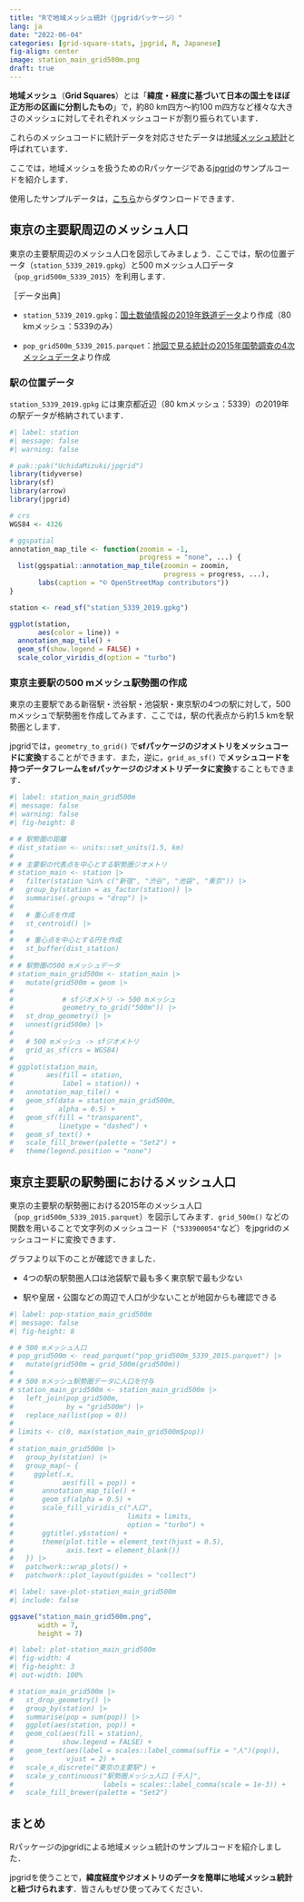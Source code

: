 ```yaml
---
title: "Rで地域メッシュ統計（jpgridパッケージ）"
lang: ja
date: "2022-06-04"
categories: [grid-square-stats, jpgrid, R, Japanese]
fig-align: center
image: station_main_grid500m.png
draft: true
---
```


**地域メッシュ**（**Grid Squares**）とは「**緯度・経度に基づいて日本の国土をほぼ正方形の区画に分割したもの**」で，約80 km四方～約100 m四方など様々な大きさのメッシュに対してそれぞれメッシュコードが割り振られています．

これらのメッシュコードに統計データを対応させたデータは[地域メッシュ統計](https://www.stat.go.jp/data/mesh/index.html)と呼ばれています．

ここでは，地域メッシュを扱うためのRパッケージである[jpgrid](https://github.com/UchidaMizuki/jpgrid)のサンプルコードを紹介します．

使用したサンプルデータは，[こちら](https://github.com/UchidaMizuki/blog-grid-square-stats-in-r)からダウンロードできます．

## 東京の主要駅周辺のメッシュ人口

東京の主要駅周辺のメッシュ人口を図示してみましょう．ここでは，駅の位置データ（`station_5339_2019.gpkg`）と500 mメッシュ人口データ（`pop_grid500m_5339_2015`）を利用します．

［データ出典］

-   `station_5339_2019.gpkg`：[国土数値情報の2019年鉄道データ](https://nlftp.mlit.go.jp/ksj/gml/datalist/KsjTmplt-N02-v2_3.html)より作成（80 kmメッシュ：5339のみ）

-   `pop_grid500m_5339_2015.parquet`：[地図で見る統計の2015年国勢調査の4次メッシュデータ](https://www.e-stat.go.jp/gis/statmap-search?page=5&type=1&toukeiCode=00200521&toukeiYear=2015&aggregateUnit=H&serveyId=H002005112015&statsId=T000847)より作成

### 駅の位置データ

`station_5339_2019.gpkg` には東京都近辺（80 kmメッシュ：5339）の2019年の駅データが格納されています．

```r
#| label: station
#| message: false
#| warning: false

# pak::pak("UchidaMizuki/jpgrid")
library(tidyverse)
library(sf)
library(arrow)
library(jpgrid)

# crs
WGS84 <- 4326

# ggspatial
annotation_map_tile <- function(zoomin = -1, 
                                progress = "none", ...) {
  list(ggspatial::annotation_map_tile(zoomin = zoomin, 
                                      progress = progress, ...),
       labs(caption = "© OpenStreetMap contributors"))
}

station <- read_sf("station_5339_2019.gpkg")

ggplot(station,
       aes(color = line)) +
  annotation_map_tile() +
  geom_sf(show.legend = FALSE) +
  scale_color_viridis_d(option = "turbo")
```

### 東京主要駅の500 mメッシュ駅勢圏の作成

東京の主要駅である新宿駅・渋谷駅・池袋駅・東京駅の4つの駅に対して，500 mメッシュで駅勢圏を作成してみます．ここでは，駅の代表点から約1.5 kmを駅勢圏とします．

jpgridでは，`geometry_to_grid()` で**sfパッケージのジオメトリをメッシュコードに変換**することができます．また，逆に，`grid_as_sf()` で**メッシュコードを持つデータフレームをsfパッケージのジオメトリデータに変換**することもできます．

```r
#| label: station_main_grid500m
#| message: false
#| warning: false
#| fig-height: 8

# # 駅勢圏の距離
# dist_station <- units::set_units(1.5, km)
# 
# # 主要駅の代表点を中心とする駅勢圏ジオメトリ
# station_main <- station |>
#   filter(station %in% c("新宿", "渋谷", "池袋", "東京")) |>
#   group_by(station = as_factor(station)) |>
#   summarise(.groups = "drop") |>
#   
#   # 重心点を作成
#   st_centroid() |>
#   
#   # 重心点を中心とする円を作成
#   st_buffer(dist_station)
# 
# # 駅勢圏の500 mメッシュデータ
# station_main_grid500m <- station_main |>
#   mutate(grid500m = geom |>
#            
#            # sfジオメトリ -> 500 mメッシュ
#            geometry_to_grid("500m")) |>
#   st_drop_geometry() |>
#   unnest(grid500m) |>
#   
#   # 500 mメッシュ -> sfジオメトリ
#   grid_as_sf(crs = WGS84)
# 
# ggplot(station_main,
#        aes(fill = station,
#            label = station)) +
#   annotation_map_tile() +
#   geom_sf(data = station_main_grid500m,
#           alpha = 0.5) +
#   geom_sf(fill = "transparent",
#           linetype = "dashed") +
#   geom_sf_text() +
#   scale_fill_brewer(palette = "Set2") +
#   theme(legend.position = "none")
```

## 東京主要駅の駅勢圏におけるメッシュ人口

東京の主要駅の駅勢圏における2015年のメッシュ人口（`pop_grid500m_5339_2015.parquet`）を図示してみます．`grid_500m()` などの関数を用いることで文字列のメッシュコード（`"533900054"`など）をjpgridのメッシュコードに変換できます．

グラフより以下のことが確認できました．

-   4つの駅の駅勢圏人口は池袋駅で最も多く東京駅で最も少ない

-   駅や皇居・公園などの周辺で人口が少ないことが地図からも確認できる

```r
#| label: pop-station_main_grid500m
#| message: false
#| fig-height: 8

# # 500 mメッシュ人口
# pop_grid500m <- read_parquet("pop_grid500m_5339_2015.parquet") |> 
#   mutate(grid500m = grid_500m(grid500m))
# 
# # 500 mメッシュ駅勢圏データに人口を付与
# station_main_grid500m <- station_main_grid500m |> 
#   left_join(pop_grid500m,
#             by = "grid500m") |> 
#   replace_na(list(pop = 0))
# 
# limits <- c(0, max(station_main_grid500m$pop))
# 
# station_main_grid500m |> 
#   group_by(station) |> 
#   group_map(~ {
#     ggplot(.x,
#            aes(fill = pop)) +
#       annotation_map_tile() +
#       geom_sf(alpha = 0.5) +
#       scale_fill_viridis_c("人口",
#                            limits = limits,
#                            option = "turbo") +
#       ggtitle(.y$station) +
#       theme(plot.title = element_text(hjust = 0.5),
#             axis.text = element_blank())
#   }) |> 
#   patchwork::wrap_plots() +
#   patchwork::plot_layout(guides = "collect")
```

```r
#| label: save-plot-station_main_grid500m
#| include: false

ggsave("station_main_grid500m.png",
       width = 7,
       height = 7)
```

```r
#| label: plot-station_main_grid500m
#| fig-width: 4
#| fig-height: 3
#| out-width: 100%

# station_main_grid500m |> 
#   st_drop_geometry() |> 
#   group_by(station) |> 
#   summarise(pop = sum(pop)) |> 
#   ggplot(aes(station, pop)) +
#   geom_col(aes(fill = station),
#            show.legend = FALSE) +
#   geom_text(aes(label = scales::label_comma(suffix = "人")(pop)),
#             vjust = 2) +
#   scale_x_discrete("東京の主要駅") +
#   scale_y_continuous("駅勢圏メッシュ人口 [千人]",
#                      labels = scales::label_comma(scale = 1e-3)) +
#   scale_fill_brewer(palette = "Set2")
```

## まとめ

Rパッケージのjpgridによる地域メッシュ統計のサンプルコードを紹介しました．

jpgridを使うことで，**緯度経度やジオメトリのデータを簡単に地域メッシュ統計と紐づけられます**．皆さんもぜひ使ってみてください．
